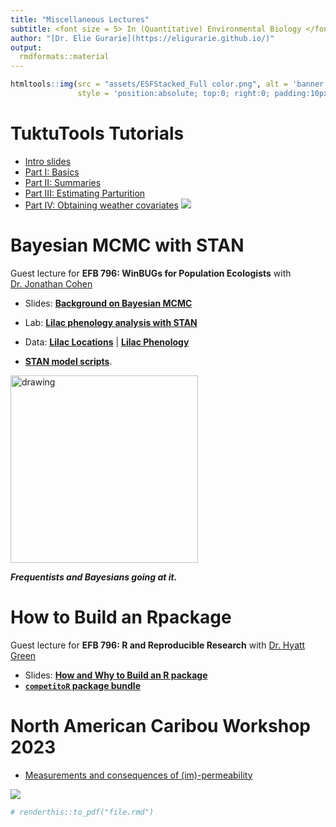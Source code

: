 ```yaml
---
title: "Miscellaneous Lectures"
subtitle: <font size = 5> In (Quantitative) Environmental Biology </font>
author: "[Dr. Elie Gurarie](https://eligurarie.github.io/)"
output: 
  rmdformats::material
---
```



```r
htmltools::img(src = "assets/ESFStacked_Full color.png", alt = 'banner', 
               style = 'position:absolute; top:0; right:0; padding:10px; width:150px')
```

# TuktuTools Tutorials

- [Intro slides](lectures/TuktuToolsTutorials/TuktuWelcome.html)
- [Part I: Basics](lectures/TuktuToolsTutorials/TuktuTools_PartI.html)
- [Part II: Summaries](lectures/TuktuToolsTutorials/TuktuTools_PartII.html)
- [Part III: Estimating Parturition](lectures/TuktuToolsTutorials/estimating_parturition.html)
- [Part IV: Obtaining weather covariates](lectures/TuktuToolsTutorials/little_weatherStation_code.html)
![](lectures/TuktuToolsTutorials/logo.png)

# Bayesian MCMC with STAN

Guest lecture for **EFB 796: WinBUGs for Population Ecologists** with [Dr. Jonathan Cohen](https://www.esf.edu/faculty/cohen/)

- Slides: [**Background on Bayesian MCMC**](lectures/Lecture_BayesianMCMC/BayesianMCMC_test.Rmd)

- Lab: [**Lilac phenology analysis with STAN**](lectures/Lab_MCMCwithSTAN/BayesianLilacs.html)

- Data:  [**Lilac Locations**](lectures/Lab_MCMCwithSTAN/data/LilacLocations.csv) | [**Lilac Phenology**](lectures/Lab_MCMCwithSTAN/data/LilacPhenology.csv)

- [**STAN model scripts**](lectures/Lab_MCMCwithSTAN/stanmodels/). 


<img src="lectures/Lecture_BayesianMCMC/images/tweedledum_and_tweedledee.jpg" alt="drawing" width="300"/>


***Frequentists and Bayesians going at it.***


# How to Build an Rpackage

Guest lecture for **EFB 796:  R and Reproducible Research** with [Dr. Hyatt Green](https://www.esf.edu/faculty/green/)

- Slides: [**How and Why to Build an R package**](lectures/Lecture_HowToBuildRPackages/HowToRPackage.html)
- [**`competitoR` package bundle**](lectures/Lecture_HowToBuildRPackages/competitoR.zip)


# North American Caribou Workshop 2023

- [Measurements and consequences of (im)-permeability](lectures/NACW_2023/Permeability_Presentation.html)

![](lectures/NACW_2023/bg.png)

```r
# renderthis::to_pdf("file.rmd")
```

<!-- 
instructions:
git push origin gh-pages

Or, to merge with (non-existent) main:
1. git checkout gh-pages
2. git merge main
3. git checkout main
--> 
